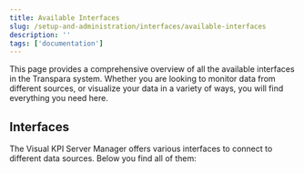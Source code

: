 ```yaml
---
title: Available Interfaces
slug: /setup-and-administration/interfaces/available-interfaces
description: ''
tags: ['documentation']
---
```


This page provides a comprehensive overview of all the available interfaces in the Transpara system. Whether you are looking to monitor data from different sources, or visualize your data in a variety of ways, you will find everything you need here.

## Interfaces

The Visual KPI Server Manager offers various interfaces to connect to different data sources. Below you find all of them:

<CardList cols={4}>
  <Card 
      title="AnyLog" 
      icon="/media/setup-and-administration/icons/anylog.png"
  />
  
  <Card 
      title="Cumulocity" 
      icon="/media/setup-and-administration/icons/cumulocity.png"
  />
  
  <Card 
      title="eGauge" 
      icon="/media/setup-and-administration/icons/egauge.png"
  />
  
  <Card 
      title="Evoqua" 
      icon="/media/setup-and-administration/icons/evoqua.png"
  />
  
  <Card 
      title="Excel" 
      icon="/media/setup-and-administration/icons/excel.png"
  />
  
  <Card 
      title="GE Proficy Historian" 
      icon="/media/setup-and-administration/icons/ge.png"
  />
  
  <Card 
      title="GE Proficy Historian OLEDB" 
      icon="/media/setup-and-administration/icons/ge.png"
  />
  
  <Card 
      title="Influx" 
      icon="/media/setup-and-administration/icons/influx.png"
  />
  
  <Card 
      title="Inmation" 
      icon="/media/setup-and-administration/icons/inmation.png"
  />
  
  <Card 
      title="JSON" 
      icon="/media/setup-and-administration/icons/json.png"
  />
  
  <Card 
      title="MorningStar" 
      icon="/media/setup-and-administration/icons/morningstar.png"
  />
  
  <Card 
      title="Quandl" 
      icon="/media/setup-and-administration/icons/quandl.png"
  />
  
  <Card 
      title="MarketView" 
      icon="/media/setup-and-administration/icons/marketview.png"
  />
  
  <Card 
      title="NIWNAS" 
      icon="/media/setup-and-administration/icons/niwnas.png"
  />
  
  <Card 
      title="OLAP" 
      icon="/media/setup-and-administration/icons/olap.png"
  />
  
  <Card 
      title="OSIsoft AF" 
      icon="/media/setup-and-administration/icons/osisoft.png"
  />
  
  <Card 
      title="OSIsoft PI" 
      icon="/media/setup-and-administration/icons/osisoft.png"
  />
  
  <Card 
      title="Performance Monitor" 
      icon="/media/setup-and-administration/icons/performance-monitor.png"
  />
  
  <Card 
      title="PJM Data Miner 2" 
      icon="/media/setup-and-administration/icons/pjm.png"
  />
  
  <Card 
      title="Python" 
      icon="/media/setup-and-administration/icons/python.png"
  />
  
  <Card 
      title="ODBC" 
      icon="/media/setup-and-administration/icons/odbc.png"
  />
  
  <Card 
      title="OLEDB" 
      icon="/media/setup-and-administration/icons/oledb.png"
  />
  
  <Card 
      title="SmartSignal" 
      icon="/media/setup-and-administration/icons/smartsignal.png"
  />
  
  <Card 
      title="Splunk" 
      icon="/media/setup-and-administration/icons/splunk.png"
  />
  
  <Card 
      title="TempolQ" 
      icon="/media/setup-and-administration/icons/tempolq.png"
  />
  
  <Card 
      title="Transpara tStore" 
      icon="/media/setup-and-administration/icons/tstore.png"
  />
  
  <Card 
      title="Tomorrow.io" 
      icon="/media/setup-and-administration/icons/tomorrow.png"
  />
  
  <Card 
      title="vROps" 
      icon="/media/setup-and-administration/icons/vrops.png"
  />
  
  <Card 
      title="Windy" 
      icon="/media/setup-and-administration/icons/windy.png"
  />
  
  <Card 
      title="Wonderware Historian" 
      icon="/media/setup-and-administration/icons/wonderware.png"
  />
  
  <Card 
      title="Wonderware Historian ODBC" 
      icon="/media/setup-and-administration/icons/wonderware.png"
  />
  
  <Card 
      title="Xompass" 
      icon="/media/setup-and-administration/icons/xompass.png"
  />
  
  <Card 
      title="Zabbix" 
      icon="/media/setup-and-administration/icons/zabbix.png"
  />
      
</CardList>

